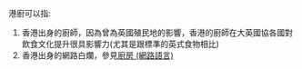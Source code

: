 港廚可以指:
#香港出身的廚師，因為曾為英國殖民地的影響，香港的廚師在大英國協各國對飲食文化提升很具影響力(尤其是跟標準的英式食物相比)
#香港出身的網路白爛，參見[[廚房_(網路語言)|廚房 (網路語言)]]
{{disambig|Cat=二字中國相關消歧義}}